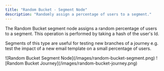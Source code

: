 ```yaml
---
title: "Random Bucket - Segment Node"
description: "Randomly assign a percentage of users to a segment."
---
```


The Random Bucket segment node assigns a random percentage of users to a segment. This operation is performed by taking a hash of the user's Id.

Segments of this type are useful for testing new branches of a journey e.g. test the impact of a new email template on a small percentage of users.

<Frame>
![Random Bucket Segment Node](/images/random-bucket-segment.png)
</Frame>

<Frame>
![Random Bucket Journey](/images/random-bucket-journey.png)
</Frame>